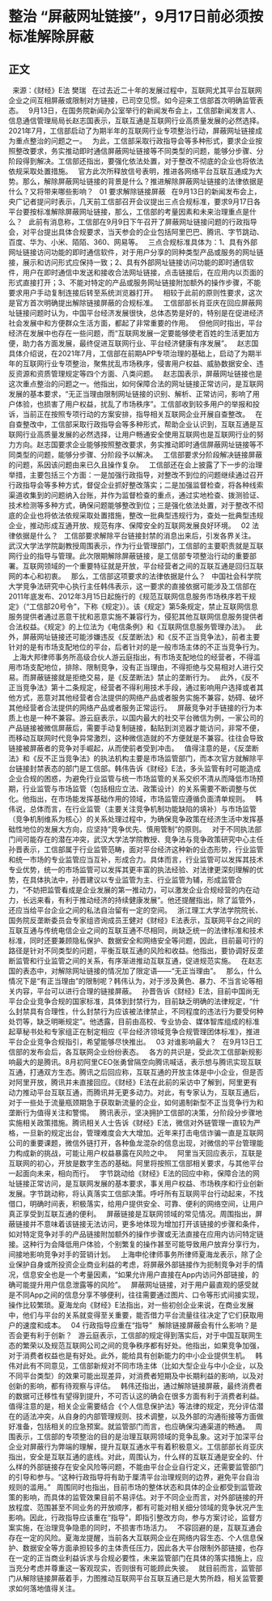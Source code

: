 # 整治 “屏蔽网址链接”，9月17日前必须按标准解除屏蔽
## 正文
 
来源：《财经》E法 樊瑞
 
在过去近二十年的发展过程中，互联网尤其平台互联网企业之间互相屏蔽或限制对方链接，已司空见惯。如今迎来工信部首次明确监管表态。
 
9月13日，在国务院新闻办公室举行的新闻发布会上，工信部新闻发言人、信息通信管理局局长赵志国表示，互联互通是互联网行业高质量发展的必然选择。2021年7月，工信部启动了为期半年的互联网行业专项整治行动，屏蔽网址链接成为重点整治的问题之一。
 
为此，工信部采取行政指导会等多种形式，要求企业按照整改要求，务实推动即时通信屏蔽网址链接等不同类型的问题，能够分步骤、分阶段得到解决。工信部还指出，要强化依法处置，对于整改不彻底的企业也将依法依规采取处置措施。
 
官方此次所释放信号表明，推进各网络平台互联互通成为大势。那么，解除屏蔽网址链接的背景是什么？推进解除屏蔽网址链接的法律依据是什么？又将带来哪些影响？
 
01
要求解除链接屏蔽
 
在9月13日的新闻发布会上，央广记者提问时表示，几天前工信部召开会议提出三点合规标准，要求9月17日各平台要按标准解除屏蔽网址链接，那么，工信部的考量因素和未来治理重点是什么？
 
此前有消息称，工信部在9月9日下午召开了屏蔽网址链接问题的行政指导会，对平台提出具体合规要求，当天参会的企业包括阿里巴巴、腾讯、字节跳动、百度、华为、小米、陌陌、360、网易等。
 
三点合规标准具体为：1、具有外部网址链接访问功能的即时通信软件，对于用户分享的同种类型产品或服务的网址链接，展示和访问形式应保持一致；2、具有外部网址链接访问功能的即时通信软件，用户在即时通信中发送和接收合法网址链接，点击链接后，在应用内以页面的形式直接打开；3、不能对特定的产品或服务网址链接附加额外的操作步骤，不能要求用户手动复制连接后转至系统浏览器打开。
 
相较于此前的原则性要求，这次是官方首次明确提出解除链接屏蔽的合规标准。
 
工信部部长肖亚庆在回应屏蔽网址链接问题时认为，中国平台经济发展很快，总体态势是好的，特别是在促进经济社会发展中和方便群众生活方面，都起了非常重要的作用。
 
但他同时指出，平台经济在发展中也存在一些问题，而“互联网发展一定要能够使老百姓的生活更加方便，助力各方面发展，最终促进互联网行业、平台经济健康有序发展”。
 
赵志国具体介绍说，在2021年7月，工信部在前期APP专项治理的基础上，启动了为期半年的互联网行业专项整治，聚焦扰乱市场秩序，侵害用户权益、威胁数据安全、违反资源和资质管理规定等四个方面、八类问题。
 
赵志国表示，屏蔽网址链接也是这次重点整治的问题之一。他指出，如何保障合法的网址链接正常访问，是互联网发展的基本要求，“无正当理由限制网址链接的识别、解析、正常访问，影响了用户体验，也损害了用户权益，扰乱了市场秩序”。工信部收到较多用户的举报和投诉，当前正在按照专项行动的方案安排，指导相关互联网企业开展自查整改。
 
在自查整改中，工信部采取行政指导会等多种形式，帮助企业认识到，互联互通是互联网行业高质量发展的必然选择，让用户畅通安全使用互联网也是互联网行业的努力方向。赵志国要求企业能够按照整改要求，务实推动即时通信屏蔽网址链接等不同类型的问题，能够分步骤、分阶段予以解决。
 
工信部要求分阶段解决链接屏蔽的问题，系因该问题由来已久且操作复杂。
 
工信部还在会上披露了下一步的治理举措，主要包括三个方面：一是加强行政指导，对整改不到位的问题继续通过召开行政指导会等多种方式，督促企业抓好整改落实；二是加强监督检查，将各种线索渠道收集到的问题纳入台账，并作为监督检查的重点，通过实地检查、拨测验证、技术检测等多种方式，确保问题能够整改到位；三是强化依法处置，对于整改不彻底的企业也将依法依规采取处置措施，整改一批典型违规行为，查处一批典型违规企业，推动形成互通开放、规范有序、保障安全的互联网发展良好环境。
 
02
法律依据是什么？
 
工信部要求解除平台链接封禁的消息出来后，引发各界关注。
 
武汉大学法学院副教授周围表示，作为行业管理部门，工信部的主要职责就是互联网行业的指导与管理。此次限期解除屏蔽链接，是工信部专项整治行动的重要部署。互联网领域的一个重要特征就是开放，平台经营者之间的互联互通是回归互联网的本心和初衷。
 
那么，工信部这项要求的法律依据是什么？
 
中国社会科学院大学竞争法研究中心执行主任韩伟表示，这一要求的直接依据可能涉及工信部在2011年底发布、2012年3月15日起施行的《规范互联网信息服务市场秩序若干规定》（“工信部20号令”，下称《规定》）。该《规定》第5条规定，禁止互联网信息服务提供者通过恶意干扰和恶意实施不兼容行为，侵犯其他互联网信息服务提供者合法权益。《规定》的上位法为《电信条例》和《互联网信息服务管理办法》。
 
此外，屏蔽网址链接还可能涉嫌违反《反垄断法》和《反不正当竞争法》，前者主要针对的是有市场支配地位的平台，后者针对的是一般市场主体的不正当竞争行为。
 
上海大邦律师事务所高级合伙人游云庭指出，有市场支配地位的经营者，不得滥用市场支配地位，排除、限制竞争，没有正当理由，不得拒绝与交易相对人进行交易。而屏蔽链接就是拒绝交易，是《反垄断法》禁止的垄断行为。
 
此外，《反不正当竞争法》第十二条规定，经营者不得利用技术手段，通过影响用户选择或者其他方式，恶意对其他经营者合法提供的网络产品或者服务实施不兼容，妨碍、破坏其他经营者合法提供的网络产品或者服务正常运行。
 
屏蔽竞争对手链接的行为本质上也是一种不兼容。游云庭表示，以国内最大的社交平台微信为例，一家公司的产品链接被微信屏蔽后，需要手动复制链接，黏贴到浏览器才能访问，非常不便，而移动互联网时代竞争异常激烈，这种微信造就的不方便就是不兼容。往往会导致链接被屏蔽者的竞争对手崛起，从而使前者受到冲击。
 
值得注意的是，《反垄断法》和《反不正当竞争法》的执法机构主要是市场监管部门，而本次官方就解除平台链接封禁表态的部门是工信部。韩伟告诉《财经》E法，多头监管有时可能造成企业合规的困惑，为避免行业监管与统一市场监管的关系交织不清从而降低市场预期，行业监管与市场监管（包括相应立法、政策设计）的关系需要不断调整与优化。他指出，在市场能发挥基础作用的领域，市场监管应遵循负面清单规则。
 
韩伟说，总体而言，在行业监管（主要关注竞争机制功能缺陷的填补）与市场监管（竞争机制维系为核心）的关系处理过程中，为确保竞争政策在经济生活中发挥基础性地位的发展大方向，应坚持“竞争优先、慎用管制”的原则。
 
对于不同执法部门间可能存在的潜在冲突，武汉大学法学院教授、竞争法与竞争政策研究中心主任孙晋表示，工信部属于行业监管范畴，面对平台经济这种新的业态形势，行业监管和统一市场的专业监管应当互补，形成合力。具体而言，行业监管可以发挥其技术专业优势，统一的市场监管可以发挥其更丰富的执法经验、对法律更深刻理解的优势，在具体执法中，孙晋建议以专业监管为主、行业监管为辅，形成监管合力，“不妨把监管看成是企业发展的第一推动力，可以激发企业合规经营的内在动力，长远来看，有利于推动经济的持续健康发展”。他还提醒指出，除了监管外，还应当给平台企业之间的私法自治留有一定的空间。
 
浙江理工大学法学院院长、国务院反垄断委员会专家组咨询成员王健对《财经》E法表示，互联网平台之间的互联互通与传统电信企业之间的互联互通不尽相同，尚缺乏统一的法律标准和技术标准，同时还要兼顾隐私保护、数据安全和网络安全等问题，因此，目前最可行的路径是针对不同类型的问题，平衡互联互通的风险和收益。他指出，要协调好反垄断监管和行业监管之间的关系，有序渐进推动互联互通，促进规范实施。
 
在赵志国的表态中，对解除网址链接的情况加了限定语——“无正当理由”。
 
那么，什么情况下是“有正当理由”的限制呢？韩伟认为，对于涉及黄色、暴力、不当言论等相关内容，平台可以进行合理的链接屏蔽。
 
孙晋告诉《财经》E法，目前中国尚无平台企业竞争合规的国家标准，具体到封禁行为，目前缺乏明确的法律规定，“什么封禁具有合理性，什么封禁行为应该被法律禁止，不同程度的违法行为要受何种处罚等，缺乏明晰规定”。他透露，目前由高校、专业协会、媒体智库组成的标准起草秘书处和专家组正在制定相应《平台经济领域竞争合规管理团体标准》，推进平台企业竞争合规指引，希望能够尽快推出。
 
03
对谁影响最大？
 
在9月13日工信部的发布会后，各互联网企业纷纷表态。
 
各方的共识是，受此次工信部新规影响最大的是腾讯。8月初阿里CEO张勇曾隔空向腾讯喊话，表示想与腾讯实现互联互通，打通双方生态。腾讯之后回应称，互联互通的开放主体是中小企业，但是否对阿里开放，腾讯并未直接回应。《财经》E法在此前的采访中了解到，阿里更有动力推动平台互联互通，而腾讯并无更多动力。对此，有专家认为，互联互通后，对于一些处于流量瓶颈期急于获取新流量的企业，如何遏制新型不正当竞争行为和垄断行为值得关注和警惕。
 
腾讯表示，坚决拥护工信部的决策，分阶段分步骤地实施相关政策措施。腾讯相关人士告诉《财经》E法，微信对外链管理一直较为严格，一旦新的规定出台，管理难度会大大增加。近年来打击电信诈骗一直是互联网公司的重要课题，微信外链打开，各种鱼龙混杂的信息出现，对微信的平台管理能力构成新的挑战，可能让用户权益暴露在风险之中。
 
阿里当天回应表示，互联是互联网的初心，开放是数字生态的基础。阿里将按照工信部相关要求，与其他平台一起面向未来，相向而行。
 
字节跳动给《财经》E法的回应中称，保障合法的网址链接正常访问，是互联网发展的基本要求，事关用户权益、市场秩序和行业创新发展。字节跳动称，将认真落实工信部决策。呼吁所有互联网平台行动起来，不找借口，明确时间表，积极落实，给用户提供安全、可靠、便利的网络空间，让用户真正享受到互联互通的便利。
 
屏蔽链接是互联网领域的常见情况。周围指出，屏蔽链接并不意味着该链接无法访问，更多地体现为增加打开该链接的步骤和条件，如对特定竞争对手的产品链接附加额外的操作步骤或无法直接在应用内访问特定链接。这种行为会降低用户体验，个别繁复的操作甚至可能导致用户放弃分享行为，间接地影响竞争对手的营销计划。
 
上海申伦律师事务所律师夏海龙表示，除了企业保护自身或所投资企业商业利益的考虑，将屏蔽外部链接作为扼制竞争对手的情况，信息安全也是一个考量因素，“如果允许用户直接在App内访问外部链接，的确可能提升用户信息泄露等的风险”。
 
屏蔽网址链接，对于用户最直观的感受就是不同App之间的信息分享不够便利，往往需要通过图片、口令等形式间接实现，操作比较繁琐。夏海龙向《财经》E法指出，对一些初创企业来说，在商业发展中，他们与平台的关系就变得至关重要，能否借力平台流量往往决定了它们获取用户的速度和成本。
 
04
行政指导应重在“指导”
 
解除链接屏蔽会有什么影响？是否会更有利于创新？
 
游云庭表示，工信部的规定得到落实后，对于中国互联网生态的繁荣以及规范互联网公司之间的竞争秩序都有好处。他指出，如果竞争加强，对于消费者权益也是有好处。此外，能给具有创新能力的中小企业提供生机。
 
韩伟对此有不同意见，工信部新规对不同市场主体（比如大型企业与中小企业，以及不同平台类型）的效果可能出现差异，对消费者短期及中长期利益的影响，以及对创新的影响，都有待观察与评估。
 
韩伟还指出，通过解除链接屏蔽，最终消费者的数据可迁移性有望得到提升，不可否认这的确会在很多方面有利于消费者利益。值得注意的是，相关企业需要结合《个人信息保护法》等法律的规定，充分评估潜在的适法冲突，从自身的内部管理规则、技术调整，以及外部的沟通衔接等方面做好准备，包括相关的应急预案。就监管部门而言，也应确保沟通渠道的畅通。
 
周围表示，工信部的专项整治的目的是治理互联网领域的竞争乱象。这对于加深平台企业对屏蔽行为弊端的理解，提升互联互通水平有着积极意义。工信部部长肖亚庆指出，安全是互联互通的底线。对此，周围认为，什么样的互联互通是安全的、什么样的外部链接存在安全风险等问题，不能由平台企业自行定义，还需要监管部门的引导和参与。“这种行政指导将有助于厘清平台治理规则的边界，避免平台自治规则的滥用。”
 
周围同时也指出，目前市场的整体状态和具体的企业都受到监管政策的影响，而具体的监管效果目前不易评估。对于不同企业而言，对外部链接的开放程度、范围甚至不同业务的开放顺序，都有可能对相关细分领域的竞争状况产生影响。因此，行政指导应该重在“指导”，即指引整改方向，参与方案讨论，监督方案实施，在治理竞争隐患的同时，不损害市场活力。
 
不容回避的是，互联互通会存在一定的风险。夏海龙提醒，当前各大互联网企业在网络内容生态、个人信息保护、数据安全等方面承担较多的主体责任压力，因此各大平台限制外部链接，也存在一定的正当商业利益诉求与合规必要性，未来监管部门在具体的落实措施上，应当充分考虑并尊重这一客观现实，否则很有可能顾此失彼。
 
就目前而言，监管部门从解除链接屏蔽着手，力图推动互联网平台互联互通已是大势所趋，相关监管要求如何落地值得关注。
 
